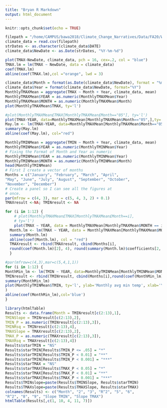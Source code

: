 ```yaml
---
title: "Bryan R Markdown"
output: html_document
---
```


```r
knitr::opts_chunk$set(echo = TRUE)
```

```r
filepath = "/home/CAMPUS/bawa2018/Climate_Change_Narratives/Data/FA20/Williams_SaltLakeCityUT_data.csv"
climate_data = read.csv(filepath)
strDates <- as.character(climate_data$DATE)
climate_data$NewDate <- as.Date(strDates, "%Y-%m-%d")
```


```r
plot(TMAX~NewDate, climate_data, pch = 16, cex=.2, col = "blue")
TMAX.lm = lm(TMAX ~ NewDate, data = climate_data) 
coef(TMAX.lm)
abline(coef(TMAX.lm),col ="orange", lwd = 3)
```

```r
climate_data$Month = format(as.Date(climate_data$NewDate), format = "%m")
climate_data$Year = format(climate_data$NewDate, format="%Y")
MonthlyTMAXMean = aggregate(TMAX ~ Month + Year, climate_data, mean)
MonthlyTMAXMean$YEAR = as.numeric(MonthlyTMAXMean$Year)
MonthlyTMAXMean$MONTH = as.numeric(MonthlyTMAXMean$Month)
plot(MonthlyTMAXMean$TMAX, ty='l')
```

```r
#plot(MonthlyTMAXMean£TMAX[MonthlyTMAXMean£Month=="05"], ty='l')
plot(TMAX~YEAR, data=MonthlyTMAXMean[MonthlyTMAXMean$Month=="05",],ty='l', xlim=c(1950, 2020))
May.lm <- lm(TMAX~YEAR, data=MonthlyTMAXMean[MonthlyTMAXMean$Month=="05",])
summary(May.lm)
abline(coef(May.lm), col="red")

```



```r
MonthlyTMINMean = aggregate(TMIN ~ Month + Year, climate_data, mean)
MonthlyTMINMean$YEAR = as.numeric(MonthlyTMINMean$Year)
# Fixing the Format of Month and Year as numeric
MonthlyTMINMean$YEAR = as.numeric(MonthlyTMINMean$Year)
MonthlyTMINMean$MONTH = as.numeric(MonthlyTMINMean$Month)
head(MonthlyTMINMean)
# First I create a vector of months
Months = c("January", "February", "March", "April",
"May", "June", "July", "August", "September", "October",
"November", "December")
# Create a panel so I can see all the figures at
# once.
par(mfrow = c(4, 3), mar = c(5, 4, 3, 2) + 0.1)
TMAXresult <-NA; TMINresult <- NA
```

```r
for (i in 1:12) {
    # plot(MonthlyTMAXMean£TMAX[MonthlyTMAXMean£Month==i],
    # ty='l')
    plot(TMAX ~ YEAR, data = MonthlyTMAXMean[MonthlyTMAXMean$MONTH == i, ], ty = "l", las = 1, xlim = c(1940, 2020), main = Months[i])
  Month.lm <- lm(TMAX ~ YEAR, data = MonthlyTMAXMean[MonthlyTMAXMean$MONTH == i, ])
  summary(Month.lm)
  abline(coef(Month.lm), col = "red")
  TMAXresult <- rbind(TMAXresult, cbind(Months[i],
  round(coef(Month.lm)[2], 4), round(summary(Month.lm)$coefficients[2, 4], 4), round(summary(Month.lm)$r.squared,3)))
  }
```

```r
#par(mfrow=c(4,3),mar=c(5,4,1,1))
for (i in 1:12) {
MonthMin_lm <- lm(TMIN ~ YEAR, data=MonthlyTMINMean[MonthlyTMINMean$MONTH == i, ])
TMINresult <- rbind(TMINresult, cbind(Months[i],round(coef(MonthMin_lm)[2], 4), round(summary(MonthMin_lm)$coefficients[2,4], 4), round(summary(MonthMin_lm)$r.squared, 3)))
summary(MonthMin_lm)
plot(MonthlyTMINMean$TMIN, ty='l', ylab='Monthly avg min temp', xlab='Years',main=Months[i]
)
abline(coef(MonthMin_lm),col='blue')
}
```
```r
library(htmlTable)
Results <- data.frame(Month = TMINresult[c(2:13),1],
TMINSlope = TMINresult[c(2:13),2],
TMIN_P = as.numeric(TMINresult[c(2:13),3]),
TMINRsq = TMINresult[c(2:13),4],
TMAXSlope = TMAXresult[c(2:13),2],
TMAX_P = as.numeric(TMAXresult[c(2:13),3]),
TMAXRsq = TMAXresult[c(2:13),4])
Results$starTMIN = "NS"
Results$starTMIN[Results$TMIN_P <= .05] = "*"
Results$starTMIN[Results$TMIN_P < 0.01] = "**"
Results$starTMIN[Results$TMIN_P < 0.001] = "***"
Results$starTMAX = "NS"
Results$starTMAX[Results$TMAX_P < 0.05] = "*"
Results$starTMAX[Results$TMAX_P < 0.01] = "**"
Results$starTMAX[Results$TMAX_P < 0.001] = "***"
Results$TMINslope=paste(Results$TMINSlope, Results$starTMIN)
Results$TMAXslope=paste(Results$TMAXSlope, Results$starTMAX)
colnames(Results) <- c("Month", "2", "3", "R^2", "5", "6",
"R^2", "8", "9", "Slope TMIN", "Slope TMAX")
htmlTable(Results[,c(1, 10, 4, 11, 7)])
```

